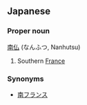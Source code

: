 ==Japanese==
===Proper noun===
[[南]][[仏]] (なんふつ, Nanhutsu)

# Southern [[France]]

===Synonyms===
*[[南フランス]]